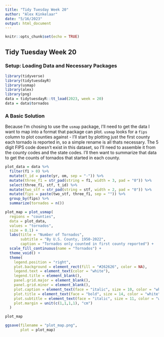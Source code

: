 ```yaml
---
title: "Tidy Tuesday Week 20"
author: "Alex Kinkelaar"
date: "5/16/2023"
output: html_document
---
```


```r
knitr::opts_chunk$set(echo = TRUE)
```

## Tidy Tuesday Week 20

### Setup: Loading Data and Necessary Packages

```r
library(tidyverse)
library(tidytuesdayR)
library(usmap)
library(alex)
library(png)
data = tidytuesdayR::tt_load(2023, week = 20)
data = data$tornados
```

### A Basic Solution

Because I'm chosing to use the `usmap` package, I'll need to get the data I want to map into a format that package can plot. `usmap` looks for a `fips` column to plot counties against - I'll start by plotting just the first county each tornado is reported in, so a simple rename is all thats necessary. The 5 digit FIPS code doesn't exist in this dataset, so I'll need to assemble it from the county codes and the state codes. I'll then want to summarize that data to get the counts of tornados that started in each county.

```r
plot_data = data %>% 
  filter(f1 > 0) %>%
  mutate(t_id = paste(yr, om, sep = "-")) %>%
  mutate(three_f1 = str_pad(string = f1, width = 3, pad = "0")) %>%
  select(three_f1, stf, t_id) %>%
  mutate(two_stf = str_pad(string = stf, width = 2, pad = "0")) %>%
  mutate(fips = paste(two_stf, three_f1, sep = "")) %>%
  group_by(fips) %>%
  summarize(tornados = n())

plot_map = plot_usmap(
  regions = "counties",
  data = plot_data,
  values = "tornados",
  size = 0.1) +
  labs(title = "Number of Tornados", 
       subtitle = "By U.S. County, 1950-2022", 
       caption = "Tornados only counted in first county reported") +
  scale_fill_continuous(name = "Tornados") +
  theme_void() +
  theme(
    legend.position = "right",
    plot.background = element_rect(fill = "#262626", color = NA),
    legend.text = element_text(color = "white"),
    legend.title = element_blank(),
    panel.grid.major = element_blank(),
    panel.grid.minor = element_blank(),
    plot.caption = element_text(face = "italic", size = 10, color = "white"),
    plot.title = element_text(face = "bold", size = 14, color = "white"),
    plot.subtitle = element_text(face = "italic", size = 11, color = "white"),
    plot.margin = unit(c(1,1,1,1), "cm")
  )

plot_map

ggsave(filename = "plot_map.png",
       plot = plot_map)
```





